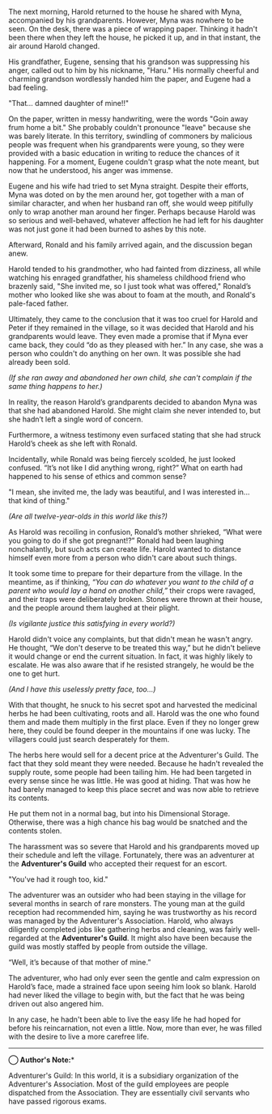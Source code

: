 The next morning, Harold returned to the house he shared with Myna, accompanied by his grandparents. However, Myna was nowhere to be seen. On the desk, there was a piece of wrapping paper. Thinking it hadn't been there when they left the house, he picked it up, and in that instant, the air around Harold changed. 

His grandfather, Eugene, sensing that his grandson was suppressing his anger, called out to him by his nickname, "Haru." His normally cheerful and charming grandson wordlessly handed him the paper, and Eugene had a bad feeling.

"That... damned daughter of mine!!"

On the paper, written in messy handwriting, were the words "Goin away frum home a bit." She probably couldn't pronounce "leave" because she was barely literate. In this territory, swindling of commoners by malicious people was frequent when his grandparents were young, so they were provided with a basic education in writing to reduce the chances of it happening. For a moment, Eugene couldn't grasp what the note meant, but now that he understood, his anger was immense.

Eugene and his wife had tried to set Myna straight. Despite their efforts, Myna was doted on by the men around her, got together with a man of similar character, and when her husband ran off, she would weep pitifully only to wrap another man around her finger. Perhaps because Harold was so serious and well-behaved, whatever affection he had left for his daughter was not just gone it had been burned to ashes by this note.

Afterward, Ronald and his family arrived again, and the discussion began anew.

Harold tended to his grandmother, who had fainted from dizziness, all while watching his enraged grandfather, his shameless childhood friend who brazenly said, "She invited me, so I just took what was offered," Ronald’s mother who looked like she was about to foam at the mouth, and Ronald's pale-faced father.

Ultimately, they came to the conclusion that it was too cruel for Harold and Peter if they remained in the village, so it was decided that Harold and his grandparents would leave. They even made a promise that if Myna ever came back, they could “do as they pleased with her.” In any case, she was a person who couldn't do anything on her own. It was possible she had already been sold.

_(If she ran away and abandoned her own child, she can't complain if the same thing happens to her.)_

In reality, the reason Harold’s grandparents decided to abandon Myna was that she had abandoned Harold. She might claim she never intended to, but she hadn’t left a single word of concern.

Furthermore, a witness testimony even surfaced stating that she had struck Harold’s cheek as she left with Ronald.

Incidentally, while Ronald was being fiercely scolded, he just looked confused. “It’s not like I did anything wrong, right?” What on earth had happened to his sense of ethics and common sense?

"I mean, she invited me, the lady was beautiful, and I was interested in... that kind of thing."

_(Are all twelve-year-olds in this world like this?)_

As Harold was recoiling in confusion, Ronald’s mother shrieked, “What were you going to do if she got pregnant!?” Ronald had been laughing nonchalantly, but such acts can create life. Harold wanted to distance himself even more from a person who didn't care about such things.

It took some time to prepare for their departure from the village. In the meantime, as if thinking, _“You can do whatever you want to the child of a parent who would lay a hand on another child,”_ their crops were ravaged, and their traps were deliberately broken. Stones were thrown at their house, and the people around them laughed at their plight.

_(Is vigilante justice this satisfying in every world?)_

Harold didn't voice any complaints, but that didn't mean he wasn't angry. He thought, “We don't deserve to be treated this way,” but he didn't believe it would change or end the current situation. In fact, it was highly likely to escalate. He was also aware that if he resisted strangely, he would be the one to get hurt.

_(And I have this uselessly pretty face, too...)_

With that thought, he snuck to his secret spot and harvested the medicinal herbs he had been cultivating, roots and all. Harold was the one who found them and made them multiply in the first place. Even if they no longer grew here, they could be found deeper in the mountains if one was lucky. The villagers could just search desperately for them.

The herbs here would sell for a decent price at the Adventurer's Guild. The fact that they sold meant they were needed. Because he hadn't revealed the supply route, some people had been tailing him. He had been targeted in every sense since he was little. He was good at hiding. That was how he had barely managed to keep this place secret and was now able to retrieve its contents.

He put them not in a normal bag, but into his Dimensional Storage. Otherwise, there was a high chance his bag would be snatched and the contents stolen.

The harassment was so severe that Harold and his grandparents moved up their schedule and left the village. Fortunately, there was an adventurer at the **Adventurer's Guild** who accepted their request for an escort.

"You've had it rough too, kid."

The adventurer was an outsider who had been staying in the village for several months in search of rare monsters. The young man at the guild reception had recommended him, saying he was trustworthy as his record was managed by the Adventurer's Association. Harold, who always diligently completed jobs like gathering herbs and cleaning, was fairly well-regarded at the **Adventurer's Guild**. It might also have been because the guild was mostly staffed by people from outside the village.

“Well, it’s because of that mother of mine.”

The adventurer, who had only ever seen the gentle and calm expression on Harold’s face, made a strained face upon seeing him look so blank. Harold had never liked the village to begin with, but the fact that he was being driven out also angered him.

In any case, he hadn't been able to live the easy life he had hoped for before his reincarnation, not even a little. Now, more than ever, he was filled with the desire to live a more carefree life.

---

**◯ Author's Note:***

Adventurer's Guild: In this world, it is a subsidiary organization of the Adventurer's Association. Most of the guild employees are people dispatched from the Association. They are essentially civil servants who have passed rigorous exams.
